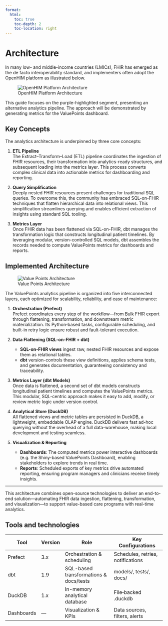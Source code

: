 ```yaml
---
format:
  html:
    toc: true
    toc-depth: 2
    toc-location: right
---
```

# Architecture

In many low- and middle-income countries (LMICs), FHIR has emerged as the de facto interoperability standard, and implementers often adopt the OpenHIM platform as illustrated below.

![OpenHIM Platform Architecture](openhim.png)

This guide focuses on the purple-highlighted segment, presenting an alternative analytics pipeline. The approach will be demonstrated by generating metrics for the ValuePoints dashboard.

## Key Concepts

The analytics architecture is underpinned by three core concepts:

1. **ETL Pipeline**  
   The Extract–Transform–Load (ETL) pipeline coordinates the ingestion of FHIR resources, their transformation into analytics-ready structures, and subsequent loading into the metrics layer. This process converts complex clinical data into actionable metrics for dashboarding and reporting.

2. **Query Simplification**  
   Deeply nested FHIR resources present challenges for traditional SQL queries. To overcome this, the community has embraced SQL-on-FHIR techniques that flatten hierarchical data into relational views. This simplification streamlines querying and enables efficient extraction of insights using standard SQL tooling.

3. **Metrics Layer**  
   Once FHIR data has been flattened via SQL-on-FHIR, dbt manages the transformation logic that constructs longitudinal patient timelines. By leveraging modular, version-controlled SQL models, dbt assembles the records needed to compute ValuePoints metrics for dashboards and reports.

## Implemented Architecture

![Value Points Architecture](architecture.png)

The ValuePoints analytics pipeline is organized into five interconnected layers, each optimized for scalability, reliability, and ease of maintenance:

1. **Orchestration (Prefect)**  
   Prefect coordinates every step of the workflow—from Bulk FHIR export through flattening, transformation, and downstream metric materialization. Its Python‐based tasks, configurable scheduling, and built-in retry logic ensure robust and fault-tolerant execution.

2. **Data Flattening (SQL-on-FHIR + dbt)**  
   - **SQL-on-FHIR views** ingest raw, nested FHIR resources and expose them as relational tables.  
   - **dbt** version-controls these view definitions, applies schema tests, and generates documentation, guaranteeing consistency and traceability.

3. **Metrics Layer (dbt Models)**  
   Once data is flattened, a second set of dbt models constructs longitudinal patient timelines and computes the ValuePoints metrics. This modular, SQL-centric approach makes it easy to add, modify, or review metric logic under version control.

4. **Analytical Store (DuckDB)**  
   All flattened views and metric tables are persisted in DuckDB, a lightweight, embeddable OLAP engine. DuckDB delivers fast ad-hoc querying without the overhead of a full data-warehouse, making local development and testing seamless.

5. **Visualization & Reporting**  
   - **Dashboards**: The computed metrics power interactive dashboards (e.g. the Shiny-based ValuePoints Dashboard), enabling stakeholders to explore trends in real time.  
   - **Reports**: Scheduled exports of key metrics drive automated reporting, ensuring program managers and clinicians receive timely insights.

---

This architecture combines open-source technologies to deliver an end-to-end solution—automating FHIR data ingestion, flattening, transformation, and visualization—to support value-based care programs with real-time analytics.

## Tools and technologies

| Tool       | Version | Role                             | Key Configurations                  |
|------------|---------|----------------------------------|-------------------------------------|
| Prefect    | 3.x     | Orchestration & scheduling       | Schedules, retries, notifications   |
| dbt        | 1.9     | SQL-based transformations & docs/tests | models/, tests/, docs/     |
| DuckDB     | 1.x     | In-memory analytical database    | File‐backed .duckdb                 |
| Dashboards | —       | Visualization & KPIs             | Data sources, filters, alerts       |

